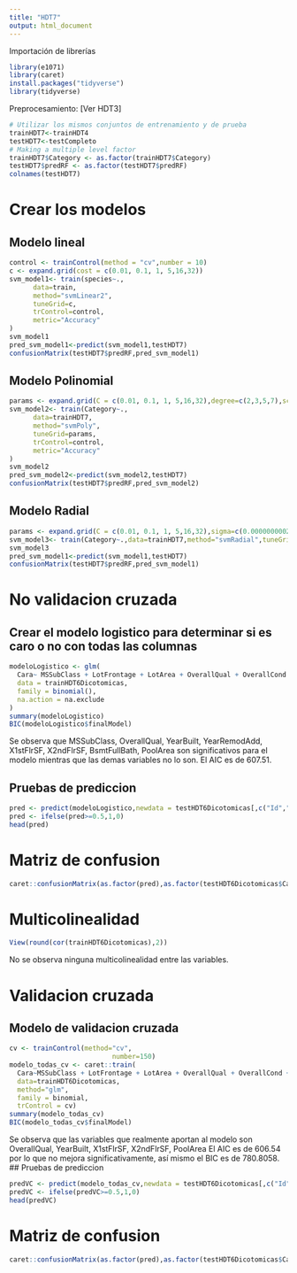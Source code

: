 ```yaml
---
title: "HDT7"
output: html_document
---
```


Importación de librerías
```r
library(e1071)
library(caret)
install.packages("tidyverse")
library(tidyverse)
```

Preprocesamiento: [Ver HDT3]
```r
# Utilizar los mismos conjuntos de entrenamiento y de prueba
trainHDT7<-trainHDT4
testHDT7<-testCompleto
# Making a multiple level factor
trainHDT7$Category <- as.factor(trainHDT7$Category)
testHDT7$predRF <- as.factor(testHDT7$predRF)
colnames(testHDT7)
```
# Crear los modelos
## Modelo lineal
```r
control <- trainControl(method = "cv",number = 10)
c <- expand.grid(cost = c(0.01, 0.1, 1, 5,16,32))
svm_model1<- train(species~.,
      data=train,
      method="svmLinear2",
      tuneGrid=c,
      trControl=control,
      metric="Accuracy"
)
svm_model1
pred_svm_model1<-predict(svm_model1,testHDT7)
confusionMatrix(testHDT7$predRF,pred_svm_model1)
```
## Modelo Polinomial
```r
params <- expand.grid(C = c(0.01, 0.1, 1, 5,16,32),degree=c(2,3,5,7),scale=c(0.01,0.1,1))
svm_model2<- train(Category~.,
      data=trainHDT7,
      method="svmPoly",
      tuneGrid=params,
      trControl=control,
      metric="Accuracy"
)
svm_model2
pred_svm_model2<-predict(svm_model2,testHDT7)
confusionMatrix(testHDT7$predRF,pred_svm_model2)

```
## Modelo Radial
```r
params <- expand.grid(C = c(0.01, 0.1, 1, 5,16,32),sigma=c(0.0000000002,0.00002,0.01,0.1,20,200))
svm_model3<- train(Category~.,data=trainHDT7,method="svmRadial",tuneGrid=params,trControl=control,metric="Accuracy")
svm_model3
pred_svm_model1<-predict(svm_model1,testHDT7)
confusionMatrix(testHDT7$predRF,pred_svm_model1)
```
# No validacion cruzada
## Crear el modelo logistico para determinar si es caro o no con todas las columnas
```r
modeloLogistico <- glm(
  Cara~ MSSubClass + LotFrontage + LotArea + OverallQual + OverallCond + YearBuilt + YearRemodAdd + MasVnrArea + BsmtFinSF1 + BsmtFinSF2 + BsmtUnfSF + X1stFlrSF + X2ndFlrSF + LowQualFinSF + BsmtFullBath + BsmtHalfBath + FullBath + HalfBath + BedroomAbvGr + KitchenAbvGr + TotRmsAbvGrd + Fireplaces + GarageYrBlt + GarageCars + GarageArea + WoodDeckSF + OpenPorchSF + EnclosedPorch + X3SsnPorch + ScreenPorch + PoolArea + MiscVal + MoSold + YrSold,
  data = trainHDT6Dicotomicas,
  family = binomial(),
  na.action = na.exclude
)
summary(modeloLogistico)
BIC(modeloLogistico$finalModel)
```
Se observa que MSSubClass, OverallQual, YearBuilt, YearRemodAdd, X1stFlrSF, X2ndFlrSF, BsmtFullBath, PoolArea son significativos para el modelo mientras que las demas variables no lo son.
El AIC es de 607.51. 

## Pruebas de prediccion
```r
pred <- predict(modeloLogistico,newdata = testHDT6Dicotomicas[,c("Id","MSSubClass"    ,"LotFrontage"   ,"LotArea", "OverallQual"  , "OverallCond"  , "YearBuilt"    , "YearRemodAdd", "MasVnrArea"   , "BsmtFinSF1"   , "BsmtFinSF2"   , "BsmtUnfSF", "X1stFlrSF"    , "X2ndFlrSF"    , "LowQualFinSF", "BsmtFullBath" , "BsmtHalfBath" , "FullBath", "HalfBath"     , "BedroomAbvGr" , "KitchenAbvGr" , "TotRmsAbvGrd", "Fireplaces"   , "GarageYrBlt"  , "GarageCars"   , "GarageArea", "WoodDeckSF"   , "OpenPorchSF"  , "EnclosedPorch", "X3SsnPorch", "ScreenPorch"  , "PoolArea"     , "MiscVal"      , "MoSold", "YrSold")])
pred <- ifelse(pred>=0.5,1,0)
head(pred)
```
# Matriz de confusion
```r
caret::confusionMatrix(as.factor(pred),as.factor(testHDT6Dicotomicas$Cara))
```
# Multicolinealidad
```r
View(round(cor(trainHDT6Dicotomicas),2))
```
No se observa ninguna multicolinealidad entre las variables.

# Validacion cruzada
## Modelo de validacion cruzada
```r
cv <- trainControl(method="cv", 
                          number=150)
modelo_todas_cv <- caret::train(
  Cara~MSSubClass + LotFrontage + LotArea + OverallQual + OverallCond + YearBuilt + YearRemodAdd + MasVnrArea + BsmtFinSF1 + BsmtFinSF2 + BsmtUnfSF + X1stFlrSF + X2ndFlrSF + LowQualFinSF + BsmtFullBath + BsmtHalfBath + FullBath + HalfBath + BedroomAbvGr + KitchenAbvGr + TotRmsAbvGrd + Fireplaces + GarageYrBlt + GarageCars + GarageArea + WoodDeckSF + OpenPorchSF + EnclosedPorch + X3SsnPorch + ScreenPorch + PoolArea + MiscVal + MoSold + YrSold,
  data=trainHDT6Dicotomicas,
  method="glm",
  family = binomial,
  trControl = cv)
summary(modelo_todas_cv)
BIC(modelo_todas_cv$finalModel)
```
Se observa que las variables que realmente aportan al modelo son OverallQual, YearBuilt, X1stFlrSF, X2ndFlrSF, PoolArea
El AIC es de 606.54 por lo que no mejora significativamente, así mismo el BIC es de 780.8058.
## Pruebas de prediccion
```r
predVC <- predict(modelo_todas_cv,newdata = testHDT6Dicotomicas[,c("Id","MSSubClass"    ,"LotFrontage"   ,"LotArea", "OverallQual"  , "OverallCond"  , "YearBuilt"    , "YearRemodAdd", "MasVnrArea"   , "BsmtFinSF1"   , "BsmtFinSF2"   , "BsmtUnfSF", "X1stFlrSF"    , "X2ndFlrSF"    , "LowQualFinSF", "BsmtFullBath" , "BsmtHalfBath" , "FullBath", "HalfBath"     , "BedroomAbvGr" , "KitchenAbvGr" , "TotRmsAbvGrd", "Fireplaces"   , "GarageYrBlt"  , "GarageCars"   , "GarageArea", "WoodDeckSF"   , "OpenPorchSF"  , "EnclosedPorch", "X3SsnPorch", "ScreenPorch"  , "PoolArea"     , "MiscVal"      , "MoSold", "YrSold")])
predVC <- ifelse(predVC>=0.5,1,0)
head(predVC)
```
# Matriz de confusion
```r
caret::confusionMatrix(as.factor(pred),as.factor(testHDT6Dicotomicas$Cara))
```

